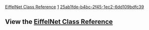 [[Property:title|EiffelNet Class Reference]]
[[Property:weight|1]]
[[Property:uuid|25ab1fde-b4bc-2f45-1ec2-6dd109bdfc39]]
==View the [[ref:libraries/net/reference/index|EiffelNet Class Reference]]==

